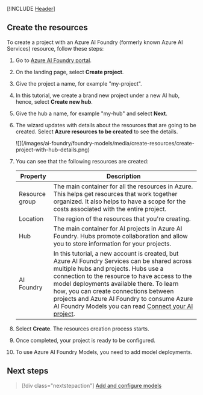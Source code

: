 ---
---

[!INCLUDE [Header](intro)]

## Create the resources

To create a project with an Azure AI Foundry (formerly known Azure AI Services) resource, follow these steps:

1. Go to [Azure AI Foundry portal](https://ai.azure.com/?cid=learnDocs).

2. On the landing page, select **Create project**.

3. Give the project a name, for example "my-project".

4. In this tutorial, we create a brand new project under a new AI hub, hence, select **Create new hub**.

5. Give the hub a name, for example "my-hub" and select **Next**.

6. The wizard updates with details about the resources that are going to be created. Select **Azure resources to be created** to see the details.

    <Frame>
        ![](/images/ai-foundry/foundry-models/media/create-resources/create-project-with-hub-details.png)
    </Frame>

7. You can see that the following resources are created:

    | Property       | Description |
    | -------------- | ----------- |
    | Resource group | The main container for all the resources in Azure. This helps get resources that work together organized. It also helps to have a scope for the costs associated with the entire project. |
    | Location       | The region of the resources that you're creating. |
    | Hub            | The main container for AI projects in Azure AI Foundry. Hubs promote collaboration and allow you to store information for your projects. |
    | AI Foundry    | In this tutorial, a new account is created, but Azure AI Foundry Services can be shared across multiple hubs and projects. Hubs use a connection to the resource to have access to the model deployments available there. To learn how, you can create connections between projects and Azure AI Foundry to consume Azure AI Foundry Models you can read [Connect your AI project](../../how-to/configure-project-connection). |

8. Select **Create**. The resources creation process starts. 

9. Once completed, your project is ready to be configured.

10. To use Azure AI Foundry Models, you need to add model deployments.

## Next steps

> [!div class="nextstepaction"]
> [Add and configure models](../../how-to/create-model-deployments)
